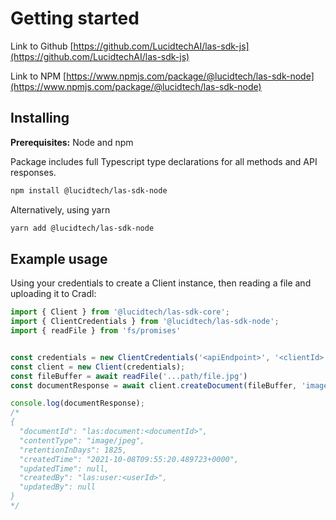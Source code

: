 # Getting started

Link to Github
[https://github.com/LucidtechAI/las-sdk-js](https://github.com/LucidtechAI/las-sdk-js)

Link to NPM
[https://www.npmjs.com/package/@lucidtech/las-sdk-node](https://www.npmjs.com/package/@lucidtech/las-sdk-node)



## Installing
**Prerequisites:** Node and npm

Package includes full Typescript type declarations for all methods and API responses.

```bash
npm install @lucidtech/las-sdk-node
```
Alternatively, using yarn
```bash
yarn add @lucidtech/las-sdk-node
```


## Example usage
Using your credentials to create a Client instance, then reading a file and uploading it to Cradl:
```typescript
import { Client } from '@lucidtech/las-sdk-core';
import { ClientCredentials } from '@lucidtech/las-sdk-node';
import { readFile } from 'fs/promises'


const credentials = new ClientCredentials('<apiEndpoint>', '<clientId>',  '<clientSecret>', '<authEndpoint>');
const client = new Client(credentials);
const fileBuffer = await readFile('...path/file.jpg')
const documentResponse = await client.createDocument(fileBuffer, 'image/jpeg');

console.log(documentResponse);
/*
{
  "documentId": "las:document:<documentId>",
  "contentType": "image/jpeg",
  "retentionInDays": 1825,
  "createdTime": "2021-10-08T09:55:20.489723+0000",
  "updatedTime": null,
  "createdBy": "las:user:<userId>",
  "updatedBy": null
}
*/
```

